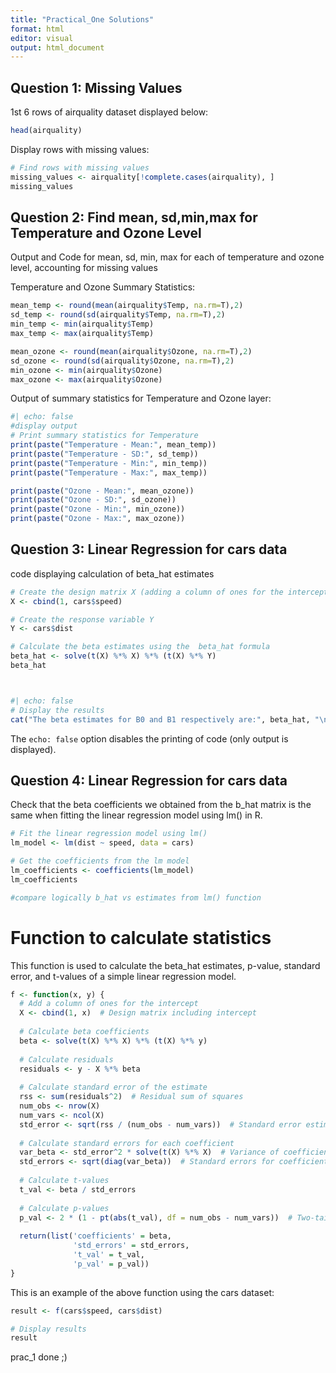 ```yaml
---
title: "Practical_One Solutions"
format: html
editor: visual
output: html_document 
---
```


## Question 1: Missing Values

1st 6 rows of airquality dataset displayed below:

```r
head(airquality)

```

Display rows with missing values:

```r

# Find rows with missing values  
missing_values <- airquality[!complete.cases(airquality), ]  
missing_values
```

## Question 2: Find mean, sd,min,max for Temperature and Ozone Level

Output and Code for mean, sd, min, max for each of temperature and ozone level, accounting for missing values

Temperature and Ozone Summary Statistics:

```r
mean_temp <- round(mean(airquality$Temp, na.rm=T),2)
sd_temp <- round(sd(airquality$Temp, na.rm=T),2)
min_temp <- min(airquality$Temp)
max_temp <- max(airquality$Temp)

mean_ozone <- round(mean(airquality$Ozone, na.rm=T),2)
sd_ozone <- round(sd(airquality$Ozone, na.rm=T),2)
min_ozone <- min(airquality$Ozone)
max_ozone <- max(airquality$Ozone)


```

Output of summary statistics for Temperature and Ozone layer:

```r
#| echo: false
#display output 
# Print summary statistics for Temperature  
print(paste("Temperature - Mean:", mean_temp))
print(paste("Temperature - SD:", sd_temp))  
print(paste("Temperature - Min:", min_temp))  
print(paste("Temperature - Max:", max_temp))  

print(paste("Ozone - Mean:", mean_ozone))  
print(paste("Ozone - SD:", sd_ozone))  
print(paste("Ozone - Min:", min_ozone))  
print(paste("Ozone - Max:", max_ozone))   

```

## Question 3: Linear Regression for cars data

code displaying calculation of beta_hat estimates

```r
# Create the design matrix X (adding a column of ones for the intercept)  
X <- cbind(1, cars$speed)

# Create the response variable Y  
Y <- cars$dist  

# Calculate the beta estimates using the  beta_hat formula 
beta_hat <- solve(t(X) %*% X) %*% (t(X) %*% Y)
beta_hat




```

```r
#| echo: false
# Display the results  
cat("The beta estimates for B0 and B1 respectively are:", beta_hat, "\n") 
```

The `echo: false` option disables the printing of code (only output is displayed).

## Question 4: Linear Regression for cars data

Check that the beta coefficients we obtained from the b_hat matrix is the same when fitting the linear regression model using lm() in R.

```r
# Fit the linear regression model using lm()  
lm_model <- lm(dist ~ speed, data = cars)  

# Get the coefficients from the lm model  
lm_coefficients <- coefficients(lm_model) 
lm_coefficients

#compare logically b_hat vs estimates from lm() function 

```

# Function to calculate statistics

This function is used to calculate the beta_hat estimates, p-value, standard error, and t-values of a simple linear regression model.

```r
f <- function(x, y) {  
  # Add a column of ones for the intercept  
  X <- cbind(1, x)  # Design matrix including intercept  
  
  # Calculate beta coefficients  
  beta <- solve(t(X) %*% X) %*% (t(X) %*% y)  
  
  # Calculate residuals  
  residuals <- y - X %*% beta  
  
  # Calculate standard error of the estimate  
  rss <- sum(residuals^2)  # Residual sum of squares  
  num_obs <- nrow(X)  
  num_vars <- ncol(X)  
  std_error <- sqrt(rss / (num_obs - num_vars))  # Standard error estimate  
  
  # Calculate standard errors for each coefficient  
  var_beta <- std_error^2 * solve(t(X) %*% X)  # Variance of coefficients  
  std_errors <- sqrt(diag(var_beta))  # Standard errors for coefficients  
  
  # Calculate t-values  
  t_val <- beta / std_errors  
  
  # Calculate p-values  
  p_val <- 2 * (1 - pt(abs(t_val), df = num_obs - num_vars))  # Two-tailed p-value   
  
  return(list('coefficients' = beta,  
              'std_errors' = std_errors,  
              't_val' = t_val,  
              'p_val' = p_val))  
}  


```

This is an example of the above function using the cars dataset:

```r

result <- f(cars$speed, cars$dist)  

# Display results  
result
```

prac_1 done ;)
